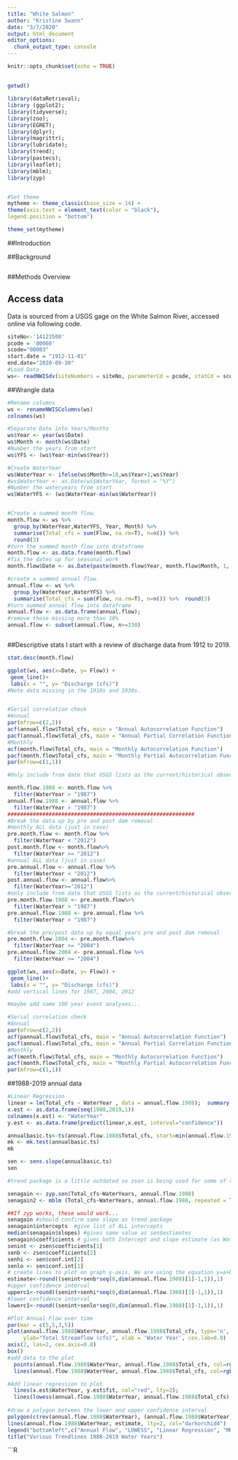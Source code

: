 ```yaml
---
title: "White Salmon"
author: "Kristine Swann"
date: "3/7/2020"
output: html_document
editor_options: 
  chunk_output_type: console
---
```


```r
knitr::opts_chunk$set(echo = TRUE)
```

## 



```r

getwd()

library(dataRetrieval);
library (ggplot2);
library(tidyverse);
library(zoo);
library(EGRET); 
library(dplyr); 
library(magrittr); 
library(lubridate);
library(trend);
library(pastecs);
library(leaflet);
library(mblm);
library(zyp)


#Set theme
mytheme <- theme_classic(base_size = 14) +
theme(axis.text = element_text(color = "black"),
legend.position = "bottom")

theme_set(mytheme)

```
##Introduction

##Background

 ```r
```

##Methods Overview

## Access data
Data is sourced from a USGS gage on the White Salmon River, accessed online via following code. 

```r
siteNo<-'14123500'
pcode = '00060'
scode="00003"
start.date = "1912-11-01"
end.date="2020-09-30"
#Load Data
ws<- readNWISdv(siteNumbers = siteNo, parameterCd = pcode, statCd = scode, startDate=start.date, endDate=end.date)
```

##Wrangle data

```r
#Rename columns
ws <- renameNWISColumns(ws)
colnames(ws)

#Separate Date into Years/Months
ws$Year <- year(ws$Date)
ws$Month <- month(ws$Date)
#Number the years from start
ws$YFS <- (ws$Year-min(ws$Year))

#Create WaterYear
ws$WaterYear <- ifelse(ws$Month>=10,ws$Year+1,ws$Year)
#ws$WaterYear <- as.Date(ws$WaterYear, format = "%Y")
#Number the wateryears from start
ws$WaterYFS <- (ws$WaterYear-min(ws$WaterYear))


#Create a summed month flow. 
month.flow <- ws %>% 
  group_by(WaterYear,WaterYFS, Year, Month) %>% 
  summarise(Total_cfs = sum(Flow, na.rm=T), n=n()) %>%  
  round(3)
#turn the summed month flow into drataframe 
month.flow <- as.data.frame(month.flow)
#fix the dates up for seasonal work
month.flow$Date <- as.Date(paste(month.flow$Year, month.flow$Month, 1, sep="-"), format = "%Y-%m-%d")

#create a summed annual flow. 
annual.flow <- ws %>%
  group_by(WaterYear,WaterYFS) %>%
  summarise(Total_cfs = sum(Flow, na.rm=T), n=n()) %>%  round(3)
#turn summed annual flow into dataframe
annual.flow <- as.data.frame(annual.flow);  
#remove those missing more than 10%
annual.flow <- subset(annual.flow, n>=330)



```

##Descriptive stats
I start with a review of discharge data from 1912 to 2019. 

 ```r
stat.desc(month.flow)

ggplot(ws, aes(x=Date, y= Flow)) +
  geom_line()+
  labs(x = "", y= "Discharge (cfs)")
#Note data missing in the 1910s and 1930s. 


#Serial correlation check
#Annual
par(mfrow=c(2,2))
acf(annual.flow$Total_cfs, main = "Annual Autocorrelation Function")
pacf(annual.flow$Total_cfs, main = "Annual Partial Correlation Function")
#Monthly
acf(month.flow$Total_cfs, main = "Monthly Autocorrelation Function")
pacf(month.flow$Total_cfs, main = "Monthly Partial Autocorrelation Function")
par(mfrow=c(1,1))
```



```r
#Only include from date that USGS lists as the current/historical observations beginning date (1987-10-01)

month.flow.1988 <- month.flow %>%
  filter(WaterYear > "1987")
annual.flow.1988 <- annual.flow %>%
  filter(WaterYear > "1987")
###########################################################
#Break the data up by pre and post dam removal 
#monthly ALL data (just in case)
pre.month.flow <- month.flow %>%
  filter(WaterYear < "2012")
post.month.flow <- month.flow%>%
  filter(WaterYear >= "2012")
#annual ALL data (just in case)
pre.annual.flow <- annual.flow %>%
  filter(WaterYear < "2012")
post.annual.flow <- annual.flow%>%
  filter(WaterYear>="2012")
#only include from date that USGS lists as the current/historical observations beginning date (1987-10-01)
pre.month.flow.1988 <- pre.month.flow%>%
  filter(WaterYear > "1987")
pre.annual.flow.1988 <- pre.annual.flow %>%
  filter(WaterYear > "1987")

#break the pre/post data up by equal years pre and post dam removal 
pre.month.flow.2004 <- pre.month.flow%>%
  filter(WaterYear >= "2004")
pre.annual.flow.2004 <- pre.annual.flow %>%
  filter(WaterYear >= "2004")
```

 ```r

ggplot(ws, aes(x=Date, y= Flow)) +
  geom_line()+
  labs(x = "", y= "Discharge (cfs)")
#add vertical lines for 1987, 2004, 2012

#maybe add some 100 year event analyses...

#Serial correlation check
#Annual
par(mfrow=c(2,2))
acf(pannual.flow$Total_cfs, main = "Annual Autocorrelation Function")
pacf(annual.flow$Total_cfs, main = "Annual Partial Correlation Function")
#Monthly
acf(month.flow$Total_cfs, main = "Monthly Autocorrelation Function")
pacf(month.flow$Total_cfs, main = "Monthly Partial Autocorrelation Function")
par(mfrow=c(1,1))
```


##1988-2019 annual data

```r
#Linear Regression
linear = lm(Total_cfs ~ WaterYear , data = annual.flow.1988);  summary(linear)
x.est <- as.data.frame(seq(1988,2019,1)) 
colnames(x.est) <- "WaterYear"
y.est <- as.data.frame(predict(linear,x.est, interval="confidence"))

annualbasic.ts<-ts(annual.flow.1988$Total_cfs, start=min(annual.flow.1988$WaterYear, freq=1))  
mk <- mk.test(annualbasic.ts)
mk

sen <- sens.slope(annualbasic.ts)
sen

#trend package is a little outdated so zsen is being used for some of the parameters needed for plotting CI. 

senagain <- zyp.sen(Total_cfs~WaterYears, annual.flow.1988)
senagain2 <- mblm (Total_cfs~WaterYears, annual.flow.1988, repeated = TRUE)

##If zyp works, these would work...
senagain #should confirm same slope as trend package 
senagain$intercepts  #give list of ALL intercepts
median(senagain$slopes) #gives same value as sen$estimates
senagain$coefficients # gives both Intercept and slope estimate (as WaterYear)
senint <- zsen$coefficients[1]
senb <- zsen$coefficients[2]
senhi <- sen$conf.int[2]
senlo <- sen$conf.int[1]
# create lines to plot on graph y-axis. We are using the equation y=a+b*x, where a is the intercept and b is the slope
estimate<-round((senint+senb*seq(0,dim(annual.flow.1988)[1]-1,1)),1)
#upper confidence interval
upperc1<-round((senint+senhi*seq(0,dim(annual.flow.1988)[1]-1,1)),1)
#lower confidence interval
lowerc1<-round((senint+senlo*seq(0,dim(annual.flow.1988)[1]-1,1)),1)

#Plot Annual Flow over time
par(mar = c(5,5,3,5))
plot(annual.flow.1988$WaterYear, annual.flow.1988$Total_cfs, type='n', yaxt="n",
     ylab="Total Streamflow (cfs)", xlab = 'Water Year', cex.lab=0.9)
axis(2, las=2, cex.axis=0.8)
box()
#add data to the plot
  points(annual.flow.1988$WaterYear, annual.flow.1988$Total_cfs, col=rgb(0,0,0,0.8), cex=0.8, pch=19)  
  lines(annual.flow.1988$WaterYear, annual.flow.1988$Total_cfs, col=rgb(0,0,0,0.8))  

#Add linear regression to plot
  lines(x.est$WaterYear, y.est$fit, col="red", lty=2);
  lines(lowess(annual.flow.1988$WaterYear, annual.flow.1988$Total_cfs), col="blue", lty=2)
  
#draw a polygon between the lower and upper confidence interval  
polygon(c(rev(annual.flow.1988$WaterYear), (annual.flow.1988$WaterYear)), c(rev(lowerc1), (upperc1)),  col=rgb(0,0,0.2,0.2), border=NA)
lines(annual.flow.1988$WaterYear, estimate, lty=2, col="darkorchid4")
legend("bottomleft",c("Annual Flow", "LOWESS", "Linear Regression", "MK regression", "MK confidence interval"), col=c("black","blue","red","darkorchid4",rgb(0,0,0.2)), pch=c(19,NA,NA,NA,22), pt.cex=c(0.8,1,1,1,2), lty=c(1,2,2,2,NA), pt.bg=c(NA,NA,NA,NA,rgb(0,0,0.2,0.2)), cex=0.8)
title("Various Trendlines 1988-2019 Water Years")

```



```R

